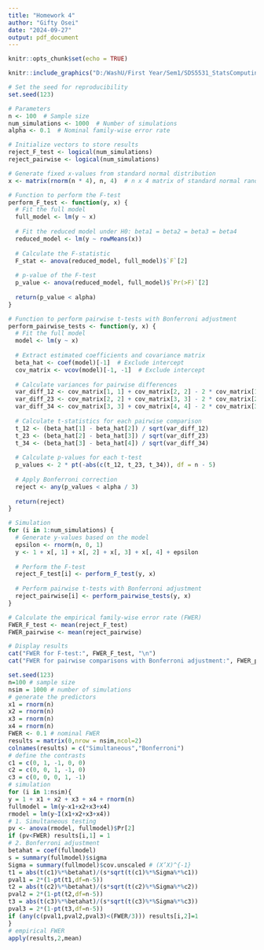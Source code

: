 ```yaml
---
title: "Homework 4"
author: "Gifty Osei"
date: "2024-09-27"
output: pdf_document
---
```


```r
knitr::opts_chunk$set(echo = TRUE)
```

```r
knitr::include_graphics("D:/WashU/First Year/Sem1/SDS5531_StatsComputing/Homework/New folder/Prob1a.pdf") 

```


```r
# Set the seed for reproducibility
set.seed(123)

# Parameters
n <- 100  # Sample size
num_simulations <- 1000  # Number of simulations
alpha <- 0.1  # Nominal family-wise error rate

# Initialize vectors to store results
reject_F_test <- logical(num_simulations)
reject_pairwise <- logical(num_simulations)

# Generate fixed x-values from standard normal distribution
x <- matrix(rnorm(n * 4), n, 4)  # n x 4 matrix of standard normal random variables

# Function to perform the F-test
perform_F_test <- function(y, x) {
  # Fit the full model
  full_model <- lm(y ~ x)
  
  # Fit the reduced model under H0: beta1 = beta2 = beta3 = beta4
  reduced_model <- lm(y ~ rowMeans(x))
  
  # Calculate the F-statistic
  F_stat <- anova(reduced_model, full_model)$`F`[2]
  
  # p-value of the F-test
  p_value <- anova(reduced_model, full_model)$`Pr(>F)`[2]
  
  return(p_value < alpha)
}

# Function to perform pairwise t-tests with Bonferroni adjustment
perform_pairwise_tests <- function(y, x) {
  # Fit the full model
  model <- lm(y ~ x)
  
  # Extract estimated coefficients and covariance matrix
  beta_hat <- coef(model)[-1]  # Exclude intercept
  cov_matrix <- vcov(model)[-1, -1]  # Exclude intercept
  
  # Calculate variances for pairwise differences
  var_diff_12 <- cov_matrix[1, 1] + cov_matrix[2, 2] - 2 * cov_matrix[1, 2]
  var_diff_23 <- cov_matrix[2, 2] + cov_matrix[3, 3] - 2 * cov_matrix[2, 3]
  var_diff_34 <- cov_matrix[3, 3] + cov_matrix[4, 4] - 2 * cov_matrix[3, 4]
  
  # Calculate t-statistics for each pairwise comparison
  t_12 <- (beta_hat[1] - beta_hat[2]) / sqrt(var_diff_12)
  t_23 <- (beta_hat[2] - beta_hat[3]) / sqrt(var_diff_23)
  t_34 <- (beta_hat[3] - beta_hat[4]) / sqrt(var_diff_34)
  
  # Calculate p-values for each t-test
  p_values <- 2 * pt(-abs(c(t_12, t_23, t_34)), df = n - 5)
  
  # Apply Bonferroni correction
  reject <- any(p_values < alpha / 3)
  
  return(reject)
}

# Simulation
for (i in 1:num_simulations) {
  # Generate y-values based on the model
  epsilon <- rnorm(n, 0, 1)
  y <- 1 + x[, 1] + x[, 2] + x[, 3] + x[, 4] + epsilon
  
  # Perform the F-test
  reject_F_test[i] <- perform_F_test(y, x)
  
  # Perform pairwise t-tests with Bonferroni adjustment
  reject_pairwise[i] <- perform_pairwise_tests(y, x)
}

# Calculate the empirical family-wise error rate (FWER)
FWER_F_test <- mean(reject_F_test)
FWER_pairwise <- mean(reject_pairwise)

# Display results
cat("FWER for F-test:", FWER_F_test, "\n")
cat("FWER for pairwise comparisons with Bonferroni adjustment:", FWER_pairwise, "\n")


```



```r
set.seed(123)
n=100 # sample size
nsim = 1000 # number of simulations
# generate the predictors
x1 = rnorm(n)
x2 = rnorm(n)
x3 = rnorm(n)
x4 = rnorm(n)
FWER <- 0.1 # nominal FWER
results = matrix(0,nrow = nsim,ncol=2)
colnames(results) = c("Simultaneous","Bonferroni")
# define the contrasts
c1 = c(0, 1, -1, 0, 0)
c2 = c(0, 0, 1, -1, 0)
c3 = c(0, 0, 0, 1, -1)
# simulation
for (i in 1:nsim){
y = 1 + x1 + x2 + x3 + x4 + rnorm(n)
fullmodel = lm(y~x1+x2+x3+x4)
rmodel = lm(y~I(x1+x2+x3+x4))
# 1. Simultaneous testing
pv <- anova(rmodel, fullmodel)$Pr[2]
if (pv<FWER) results[i,1] = 1
# 2. Bonferroni adjustment
betahat = coef(fullmodel)
s = summary(fullmodel)$sigma
Sigma = summary(fullmodel)$cov.unscaled # (X’X)^{-1}
t1 = abs(t(c1)%*%betahat)/(s*sqrt(t(c1)%*%Sigma%*%c1))
pval1 = 2*(1-pt(t1,df=n-5))
t2 = abs(t(c2)%*%betahat)/(s*sqrt(t(c2)%*%Sigma%*%c2))
pval2 = 2*(1-pt(t2,df=n-5))
t3 = abs(t(c3)%*%betahat)/(s*sqrt(t(c3)%*%Sigma%*%c3))
pval3 = 2*(1-pt(t3,df=n-5))
if (any(c(pval1,pval2,pval3)<(FWER/3))) results[i,2]=1
}
# empirical FWER
apply(results,2,mean)
```



